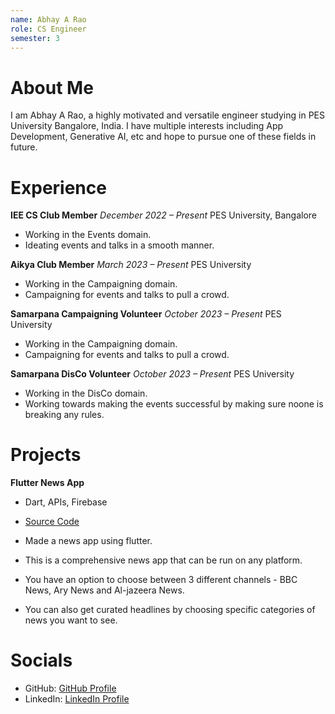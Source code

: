 ```yaml
---
name: Abhay A Rao
role: CS Engineer
semester: 3
---
```


# About Me

I am Abhay A Rao, a highly motivated and versatile engineer studying in PES University Bangalore, India. I have multiple interests including App Development, Generative AI, etc and hope to pursue one of these fields in future.

# Experience

**IEE CS Club Member**
_December 2022 – Present_
PES University, Bangalore

- Working in the Events domain.
- Ideating events and talks in a smooth manner.

**Aikya Club Member**
_March 2023 – Present_
PES University

- Working in the Campaigning domain.
- Campaigning for events and talks to pull a crowd.

**Samarpana Campaigning Volunteer**
_October 2023 – Present_
PES University

- Working in the Campaigning domain.
- Campaigning for events and talks to pull a crowd.

**Samarpana DisCo Volunteer**
_October 2023 – Present_
PES University

- Working in the DisCo domain.
- Working towards making the events successful by making sure noone is breaking any rules.


# Projects

**Flutter News App**

- Dart, APIs, Firebase
- [Source Code](link_to_source_code)

- Made a news app using flutter.
- This is a comprehensive news app that can be run on any platform.
- You have an option to choose between 3 different channels - BBC News, Ary News and Al-jazeera News.
- You can also get curated headlines by choosing specific categories of news you want to see.


# Socials

- GitHub: [GitHub Profile](https://github.com/AbhayARao26)
- LinkedIn: [LinkedIn Profile](https://www.linkedin.com/in/abhay-a-rao-460509264/)
